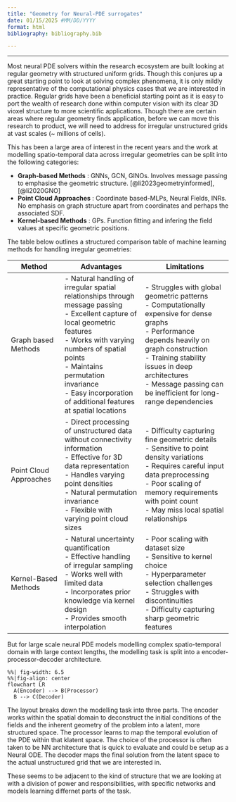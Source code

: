 ```yaml
---
title: "Geometry for Neural-PDE surrogates"
date: 01/15/2025 #MM/DD/YYYY
format: html
bibliography: bibliography.bib

---
```

***
Most neural PDE solvers within the research ecosystem are built looking at regular geometry with structured uniform grids. Though this conjures up a great starting  point to look at solving complex phenomena, it is only mildly representative of the computational physics cases that we are interested in practice. Regular grids have been a beneficial starting point as it is easy to port the wealth of research done within computer vision with its clear 3D vioxel structure to more scientific applications. Though there are certain areas where regular geometry finds application, before we can move this research to product, we will need to address for irregular unstructured grids at vast scales (~ millions of cells). 

This has been a large area of interest in the recent years and the work at modelling spatio-temporal data across irregular geometries can be split into the following categories:

* **Graph-based Methods** : GNNs, GCN, GINOs. Involves message passing to emphasise the geometric structure. [@li2023geometryinformed], [@li2020GNO]
* **Point Cloud Approaches** : Coordinate based-MLPs, Neural Fields, INRs.  No emphasis on graph structure apart from coordinates and perhaps the associated SDF.  
* **Kernel-based Methods** : GPs. Function fitting and infering the field values at specific geometric positions. 

The table below outlines a structured comparison table of machine learning methods for handling irregular geometries:

| Method | Advantages | Limitations |
|--------|------------|-------------|
| Graph based Methods| - Natural handling of irregular spatial relationships through message passing<br>- Excellent capture of local geometric features<br>- Works with varying numbers of spatial points<br>- Maintains permutation invariance<br>- Easy incorporation of additional features at spatial locations | - Struggles with global geometric patterns<br>- Computationally expensive for dense graphs<br>- Performance depends heavily on graph construction<br>- Training stability issues in deep architectures<br>- Message passing can be inefficient for long-range dependencies |
| Point Cloud Approaches | - Direct processing of unstructured data without connectivity information<br>- Effective for 3D data representation<br>- Handles varying point densities<br>- Natural permutation invariance<br>- Flexible with varying point cloud sizes | - Difficulty capturing fine geometric details<br>- Sensitive to point density variations<br>- Requires careful input data preprocessing<br>- Poor scaling of memory requirements with point count<br>- May miss local spatial relationships |
| Kernel-Based Methods | - Natural uncertainty quantification<br>- Effective handling of irregular sampling<br>- Works well with limited data<br>- Incorporates prior knowledge via kernel design<br>- Provides smooth interpolation | - Poor scaling with dataset size<br>- Sensitive to kernel choice<br>- Hyperparameter selection challenges<br>- Struggles with discontinuities<br>- Difficulty capturing sharp geometric features |


But for large scale neural PDE models modelling complex spatio-temporal domain with large context lengths, the modelling task is split into a encoder-processor-decoder architecture. 

```mermaid
%%| fig-width: 6.5
%%|fig-align: center
flowchart LR
  A(Encoder) --> B(Processor)
  B --> C(Decoder)
```

The layout breaks down the modelling task into three parts. The encoder works within the spatial domain to deconstruct the initial conditions of the fields and the inherent geometry of the problem into a latent, more structured space. The processor learns to map the temporal evolution of the PDE within that klatent space. The choice of the processor is often taken to be NN architecture that is quick to evaluate and could be setup as a Neural ODE. The decoder maps the final solution from the latent space to the actual unstructured grid that we are interested in. 

These seems to be adjacent to the kind of structure that we are looking at with a division of power and responsibilities, with specific networks and models learning differnet parts of the task. 